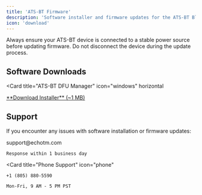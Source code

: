 ```yaml
---
title: 'ATS-BT Firmware'
description: 'Software installer and firmware updates for the ATS-BT Bluetooth Test Module'
icon: 'download'
---
```


<Warning>
Always ensure your ATS-BT device is connected to a stable power source before updating firmware. Do not disconnect the device during the update process.
</Warning>

## Software Downloads

<Card
  title="ATS-BT DFU Manager"
  icon="windows"
  horizontal
>

  <a href="/downloads/ats-bt/SetupEchoATS_BT_1.0.3.exe" download>
    **Download Installer** (~1 MB)
  </a>
</Card>

## Support

If you encounter any issues with software installation or firmware updates:

<CardGroup cols={2}>
  <Card
    title="Email Support"
    icon="envelope"
  >
    support@echotm.com

    Response within 1 business day
  </Card>

  <Card
    title="Phone Support"
    icon="phone"
  >
    +1 (805) 880-5590

    Mon-Fri, 9 AM - 5 PM PST
  </Card>
</CardGroup>
